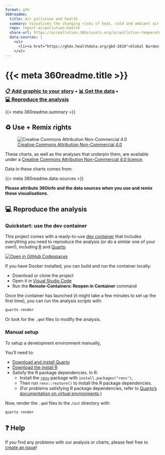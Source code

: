```yaml
---
format: gfm
360readme:
  title: Air pollution and health
  summary: Visualises the changing risks of heat, cold and ambient air pollution
  repo: report-airpollution-health
  share-url: https://airpollution.360visuals.org/airpollution-temperature
  data-sources: |
    <ul>
      <li><a href="https://ghdx.healthdata.org/gbd-2019">Global Burden of Disease (2019)</a></li>
    </ul>
---
```


# {{< meta 360readme.title >}}
### [📋&nbsp;Add&nbsp;graphic&nbsp;to&nbsp;your&nbsp;story]({{< meta 360readme.share-url >}}?edshare) • [📊&nbsp;Get&nbsp;the&nbsp;data](data) • [💻&nbsp;Reproduce&nbsp;the&nbsp;analysis](#-reproduce-the-analysis)

{{< meta 360readme.summary >}}

## ♻️ Use + Remix rights

![[Creative Commons Attribution Non-Commercial 4.0](https://creativecommons.org/licenses/by-nc/4.0)](https://mirrors.creativecommons.org/presskit/buttons/80x15/png/by-nc.png)

These charts, as well as the analyses that underpin them, are available under a [Creative Commons Attribution Non-Commercial 4.0 licence](https://creativecommons.org/licenses/by-nc/4.0).

<!-- Do any of the data sources fall under a different licence? If so, describe the licence and which parts of the data fall under it here! if most of it does, change the above and replace LICENCE.md too -->

Data in these charts comes from:

{{< meta 360readme.data-sources >}}

**Please attribute 360info and the data sources when you use and remix these visualisations.**

## 💻 Reproduce the analysis

### Quickstart: use the dev container

This project comes with a ready-to-use [dev container](https://code.visualstudio.com/docs/remote/containers) that includes everything you need to reproduce the analysis (or do a similar one of your own!), including [R](https://r-project.org) and [Quarto](https://quarto.org).

[![Open in GitHub Codespaces](https://github.com/codespaces/badge.svg)](https://codespaces.new/360-info/{{< meta 360readme.repo >}}?quickstart=1)

If you have Docker installed, you can build and run the container locally:

- Download or clone the project
- Open it in [Visual Studio Code](https://code.visualstudio.com)
- Run the **Remote-Containers: Reopen in Container** command

Once the container has launched (it might take a few minutes to set up the first time), you can run the analysis scripts with:

```sh
quarto render
```

Or look for the `.qmd` files to modify the analysis.

### Manual setup

To setup a development environment manually, 

You'll need to:

- [Download and install Quarto](https://quarto.org/docs/get-started)
- [Download the install R](https://www.r-project.org)
- Satisfy the R package dependencies. In R:
  * Install the [`renv`](https://rstudio.github.io/renv) package with `install.packages("renv")`,
  * Then run `renv::restore()` to install the R package dependencies.
  * (For problems satisfying R package dependencies, refer to [Quarto's documentation on virtual environments](https://quarto.org/docs/projects/virtual-environments.html).)

Now, render the `.qmd` files to the `/out` directory with:

```sh
quarto render
```

## ❓ Help

If you find any problems with our analysis or charts, please feel free to [create an issue](https://github.com/360-info/{{< meta 360readme.repo >}}/issues/new)!

